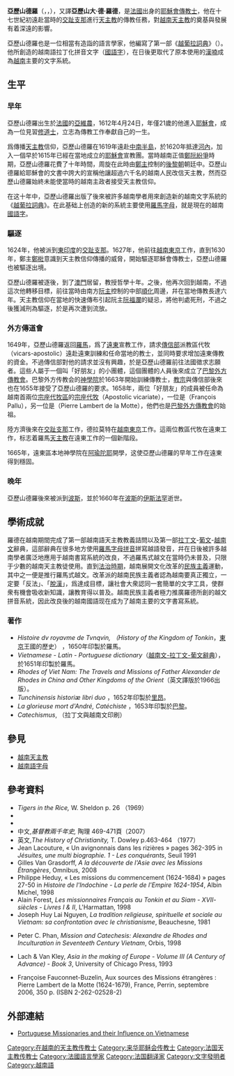 {{編修}}
{{Infobox religious biography
| background      = #ddd
| name            = 亞歷山德羅
| image           =[[File:Derhodes.jpg|250px]] 
| caption         =亞歷山德羅神父畫像
| original_name   = SOFINTERNAZIONALE{{it}}
| religion        = [[天主教|天主教]]
| school          =
| temple          =
| alias           =亞歷山德羅、A-Lịch-Sơn Đắc-Lộ{{vi}}  
| native_lang1       =所屬宗教組織
| native_lang1_name1 =[[耶穌會|耶穌會]]
| native_lang2       =身份
| native_lang2_name1 =[[傳教士|傳教士]]
| location        = 
| title           = 
| period          = 
| predecessor     = 
| successor       = 
| ordination      = 
| post            = 
| previous_post   = 
| present_post    =
| birth_name      =
| birth_date   ={{birth date|1591|3|15}}
| birth_place  ={{flagicon|法蘭西王國|valois}} [[卡佩王朝|法國]][[亞維農|亞維農]] 
| nationality     ={{flag|法蘭西王國|valois}}  
| death_date   ={{death date and age|1660|11|5|1591|3|15}} 
| death_place  =[[File:Flag_of_Shah_Tahmasp_I.svg|25px]] [[薩非王朝|波斯]][[伊斯法罕|伊斯法罕]] 
| resting place   =
| resting place coordinates = 
| teacher         = 
| students        = 
| works           = 
| reincarnation of =
| known for   =創造[[越南語字母|國語字]] 
}}
'''亞歷山德羅'''（{{lang-fr|Alexandre de Rhodes}}，{{vie|v=A-Lịch-Sơn Đắc-Lộ|hn=亞歷山德羅|f=h}}，{{bd|1591年|3月15日|1660年|11月5日|catIdx=A-Lịch-Sơn Đắc-Lộ}}），又譯'''亞歷山大·德·羅德'''，是[[法國|法國]]出身的[[耶穌會|耶穌會]][[傳教士|傳教士]]，他在十七世紀初遠赴當時的[[交趾支那|交趾支那]]進行[[天主教|天主教]]的傳教任務，對[[越南天主教|越南天主教]]的奠基與發展有着深遠的影響。

亞歷山德羅也是一位相當有造詣的語言學家，他編寫了第一部《[[越葡拉詞典|越葡拉詞典]]》（{{lang|la|Dictionarium Annamiticum Lusitanum et Latinum}}）。他所創造的越南語拉丁化拼音文字（[[越南語字母|國語字]]），在日後更取代了原本使用的[[漢喃|漢喃]]成為[[越南|越南]]主要的文字系統。

==生平==
===早年===
亞歷山德羅出生於[[法国|法國]]的[[亞維農|亞維農]]，1612年4月24日，年僅21歲的他進入[[耶稣会|耶穌會]]，成為一位見習[[修道士|修道士]]，立志為傳教工作奉獻自己的一生。

爲傳播[[天主教|天主教]]信仰，亞歷山德羅在1619年遠赴[[中南半島|中南半島]]，於1620年抵達[[河內|河內]]，加入一個早於1615年已經在當地成立的[[耶穌會|耶穌會]]宣教團。當時越南正值[[鄭阮紛爭|鄭阮紛爭]]時期，亞歷山德羅花費了十年時間，周旋在此時由[[鄭主|鄭主]]控制的[[後黎朝|後黎朝]]朝廷中。亞歷山德羅給耶穌會的文書中誇大的宣稱他讓超過六千名的越南人民改信天主教，然而亞歷山德羅始終未能使當時的越南主政者接受天主教信仰。

在这十年中，亞歷山德羅出版了後來被許多越南學者用來創造新的越南文字系統的《[[越葡拉詞典|越葡拉詞典]]》。在此基础上创造的新的系統主要使用[[拉丁字母|羅馬字母]]，就是現在的越南[[越南語字母|國語字]]。

===驅逐===
1624年，他被派到[[東印度群島|東印度]]的[[交趾支那|交趾支那]]。1627年，他前往[[河内|越南東京]]工作，直到1630年，鄭主[[鄭梉|鄭梉]]意識到天主教信仰傳播的威脅，開始驅逐耶穌會傳教士，亞歷山德羅也被驅逐出境。

亞歷山德羅被逐後，到了[[澳門|澳門]]居留，教授哲學十年。之後，他再次回到越南，不過這次他轉移目標，前往當時由南方[[廣南國|阮主]]控制的中部[[順化市|順化]]周邊，幷在當地傳教長達六年。天主教信仰在當地的快速傳布引起阮主[[阮福瀾|阮福瀾]]的疑忌，將他判處死刑，不過之後獲減刑為驅逐，於是再次遭到流放。

===外方傳道會===
{{main|巴黎外方传教会}}
1649年，亞歷山德羅返回[[羅馬|羅馬]]，爲了[[遠東|遠東]]宣教工作，請求[[傳信部|傳信部]]派教區代牧（vicars-apostolic）遠赴遠東訓練和任命當地的教士，並同時要求增加遠東傳教的資金。不過傳信部對他的請求並沒有興趣，於是亞歷山德羅前往法國徵求志願者。這些人屬于一個叫「好朋友」的小團體，這個團體的人員後來成立了[[巴黎外方传教会|巴黎外方傳教會]]。巴黎外方传教会的[[神學院|神學院]]於1663年開始訓練傳教士，[[教宗|教宗]]與傳信部後來也在1655年接受了亞歷山德羅的要求。1658年，兩位「好朋友」的成員被任命為越南首兩位[[宗座代牧區|宗座代牧區]]的[[宗座代牧|宗座代牧]]（Apostolic vicariate），一位是{{link-en|陸方濟|François Pallu}}（François Pallu），另一位是{{link-en|朗培·德拉莫特|Pierre Lambert de la Motte}}（Pierre Lambert de la Motte），他們也是[[巴黎外方傳教會|巴黎外方傳教會]]的始祖。

陸方濟後來在[[交趾支那|交趾支那]]工作，德拉莫特在[[東京保護國|越南東京]]工作。這兩位教區代牧在遠東工作，标志着羅馬[[天主教|天主教]]在遠東工作的一個新階段。

1665年，遠東區本地神學院在[[阿瑜陀耶|阿瑜陀耶]]開學，这使亞歷山德羅的早年工作在遠東得到穩固。

===晚年===
亞歷山德羅後來被派到[[波斯|波斯]]，並於1660年在[[波斯|波斯]]的[[伊斯法罕|伊斯法罕]]逝世。

==學術成就==

羅德在越南期間完成了第一部越南語天主教教義詰問以及第一部[[拉丁文|拉丁文]]-[[葡文|葡文]]-[[越南文|越南文]]辭典，這部辭典在很多地方使用[[羅馬拼音|羅馬字母拼音]]拼寫越語發音，幷在日後被許多越南學者廣泛地應用于越南書寫系統的改良，不過羅馬式越文在當時仍未普及，只限于少數的越南天主教徒使用。直到[[法屬印度支那|法治時期]]，越南展開文化改革的[[民族主義|民族主義]]運動，其中之一便是推行羅馬式越文。改革派的越南民族主義者認為越南要真正獨立，一定要「反法」、「[[去中國化#越南|脫漢]]」，爲達成目標，讓社會大衆認同一套簡單的文字工具，使群衆有機會吸收新知識，讓教育得以普及。越南民族主義者極力推廣羅德所創的越文拼音系統，因此改良後的越南國語现在成为了越南主要的文字書寫系統。

===著作===
*''Histoire dv royavme de Tvnqvin, （History of the Kingdom of Tonkin''，[[東京_(越南)|東京]]王國的歷史） ，1650年印製於羅馬。 
*''Vietnamese - Latin - Portuguese dictionary''（[[越葡拉詞典|越南文-拉丁文-葡文辭典]]），於1651年印製於羅馬。 
*''Rhodes of Viet Nam: The Travels and Missions of Father Alexander de Rhodes in China and Other Kingdoms of the Orient ''（英文譯版於1966出版）。
*''Tunchinensis historiæ libri duo'' ，1652年印製於[[里昂|里昂]]。
*''La glorieuse mort d'André, Catéchiste '' ，1653年印製於[[巴黎|巴黎]]。
*''Catechismus'', （拉丁文與越南文印刷）

==參見==
*[[越南天主教|越南天主教]]
*[[越南語字母|越南語字母]]
==參考資料==
{{refbegin|2}}
*''Tigers in the Rice,'' W. Sheldon p. 26 （1969）
*{{en}}{{cite web|url=http://www.newadvent.org/cathen/13024a.html|title=Catholic Encyclopedia entry on Alexander de Rhodes}}{{dead link|date=2017年11月 |bot=InternetArchiveBot |fix-attempted=yes }}
*{{zh}}{{cite web|url=http://members.shaw.ca/vnlibrary/vanhoa2.html|title=越南文字的演變|accessdate=2008-05-06|archive-date=2020-09-10|archive-url=https://web.archive.org/web/20200910134643/http://members.shaw.ca/vnlibrary/vanhoa2.html|dead-url=no}}
*中文,''基督教兩千年史,'' 陶理 469-471頁（2007）
*英文,''The History of Christianity,'' T. Dowley p.463-464 （1977）
* Jean Lacouture, « Un avignonnais dans les rizières » pages 362-395 in ''Jésuites, une multi biographie. 1 - Les conquérants'', Seuil 1991
* Gilles Van Grasdorff, ''A la découverte de l'Asie avec les Missions Étrangères'', Omnibus, 2008
* Philippe Heduy, « Les missions du commencement (1624-1684) » pages 27-50 in ''Histoire de l'Indochine - La perle de l'Empire 1624-1954'', Albin Michel, 1998
* Alain Forest, ''Les missionnaires Français au Tonkin et au Siam - XVII-{{XVIIIe}} siècles - Livres I & II'', L'Harmattan, 1998 {{plume}}
* Joseph Huy Lai Nguyen, ''La tradition religieuse, spirituelle et sociale au Vietnam: sa confrontation avec le christianisme'', Beauchesne, 1981
* {{en}} Peter C. Phan, ''Mission and Catechesis: Alexandre de Rhodes and Inculturation in Seventeeth Century Vietnam'', Orbis, 1998
* {{en}} Lach & Van Kley, ''Asia in the making of Europe - Volume III (A Century of Advance) - Book 3'', University of Chicago Press, 1993
* Françoise Fauconnet-Buzelin, Aux sources des Missions étrangères : Pierre Lambert de la Motte (1624-1679), France, Perrin, septembre 2006, 350 p. (ISBN 2-262-02528-2)
{{refend}}

==外部連結==
* [http://www.cjvlang.com/Dow/Port.html Portuguese Missionaries and their Influence on Vietnamese] {{Wayback|url=http://www.cjvlang.com/Dow/Port.html |date=20201101054607 }}

{{Authority control}}
{{DEFAULTSORT:Rhodes, Alexandre de}}
[[Category:在越南的天主教传教士|Category:在越南的天主教传教士]]
[[Category:来华耶稣会传教士|Category:来华耶稣会传教士]]
[[Category:法国天主教传教士|Category:法国天主教传教士]]
[[Category:法國語言學家|Category:法國語言學家]]
[[Category:法国翻译家|Category:法国翻译家]]
[[Category:文字發明者|Category:文字發明者]]
[[Category:越南語|Category:越南語]]